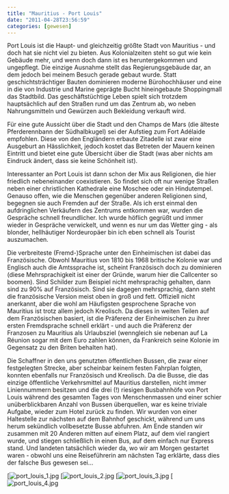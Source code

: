```yaml
---
title: "Mauritius - Port Louis"
date: "2011-04-28T23:56:59"
categories: [gewesen]
---
```


Port Louis ist die Haupt- und gleichzeitig größte Stadt von Mauritius - und doch hat sie nicht viel zu bieten. Aus Kolonialzeiten steht so gut wie kein Gebäude mehr, und wenn doch dann ist es heruntergekommen und ungepflegt. Die einzige Ausnahme stellt das Regierungsgebäude dar, an dem jedoch bei meinem Besuch gerade gebaut wurde. Statt geschichtsträchtiger Bauten dominieren moderne Bürohochhäuser und eine in die von Industrie und Marine geprägte Bucht hineingebaute Shoppingmall das Stadtbild. Das geschäftstüchtige Leben spielt sich trotzdem hauptsächlich auf den Straßen rund um das Zentrum ab, wo neben Nahrungsmitteln und Gewürzen auch Bekleidung verkauft wird.

Für eine gute Aussicht über die Stadt und den Champs de Mars (die älteste Pferderennbann der Südhalbkugel) sei der Aufstieg zum Fort Adélaide empfohlen. Diese von den Engländern erbaute Zitadelle ist zwar eine Ausgeburt an Hässlichkeit, jedoch kostet das Betreten der Mauern keinen Eintritt und bietet eine gute Übersicht über die Stadt (was aber nichts am Eindruck ändert, dass sie keine Schönheit ist).

Interessanter an Port Louis ist dann schon der Mix aus Religionen, die hier friedlich nebeneinander coexistieren. So findet sich oft nur wenige Straßen neben einer christlichen Kathedrale eine Moschee oder ein Hindutempel. Genauso offen, wie die Menschen gegenüber anderen Religionen sind, begegnen sie auch Fremden auf der Straße. Als ich erst einmal den aufdringlichen Verkäufern des Zentrums entkommen war, wurden die Gespräche schnell freundlicher. Ich wurde höflich gegrüßt und immer wieder in Gespräche verwickelt, und wenn es nur um das Wetter ging - als blonder, hellhäutiger Nordeuropäer bin ich eben schnell als Tourist auszumachen.

Die verbreiteste (Fremd-)Sprache unter den Einheimischen ist dabei das Französische. Obwohl Mauritius von 1810 bis 1968 britische Kolonie war und Englisch auch die Amtssprache ist, scheint Französisch doch zu dominieren (diese Mehrsprachigkeit ist einer der Gründe, warum hier die Callcenter so boomen). Sind Schilder zum Beispiel nicht mehrsprachig gehalten, dann sind zu 90% auf Französisch. Sind sie dagegen mehrsprachig, dann steht die französische Version meist oben in groß und fett. Offiziell nicht anerkannt, aber die wohl am Häufigsten gesprochene Sprache von Mauritius ist trotz allem jedoch Kreolisch. Da dieses in weiten Teilen auf dem Französischen basiert, ist die Präferenz der Einheimischen zu ihrer ersten Fremdsprache schnell erklärt - und auch die Präferenz der Franzosen zu Mauritius als Urlaubsziel (wenngleich sie nebenan auf La Réunion sogar mit dem Euro zahlen können, da Frankreich seine Kolonie im Gegensatz zu den Briten behalten hat).

Die Schaffner in den uns genutzten öffentlichen Bussen, die zwar einer festgelegten Strecke, aber scheinbar keinem festen Fahrplan folgten, konnten ebenfalls nur Französisch und Kreolisch. Da die Busse, die das einzige öffentliche Verkehrsmittel auf Mauritius darstellen, nicht immer Liniennummern besitzen und die drei (!) riesigen Busbahnhöfe von Port Louis während des gesamten Tages von Menschenmassen und einer schier unüberblickbaren Anzahl von Bussen überquellen, war es keine triviale Aufgabe, wieder zum Hotel zurück zu finden. Wir wurden von einer Haltestelle zur nächsten auf dem Bahnhof geschickt, während um uns herum sekündlich vollbesetzte Busse abfuhren. Am Ende standen wir zusammen mit 20 Anderen mitten auf einem Platz, auf dem viel rangiert wurde, und stiegen schließlich in einen Bus, auf dem einfach nur Express stand. Und landeten tatsächlich wieder da, wo wir am Morgen gestartet waren - obwohl uns eine Reiseführerin am nächsten Tag erklärte, dass dies der falsche Bus gewesen sei...

[![port_louis_1.jpg](port_louis_1.jpg)
[![port_louis_2.jpg](port_louis_2.jpg)
[![port_louis_3.jpg](port_louis_3.jpg)
[![port_louis_4.jpg](port_louis_4.jpg)
